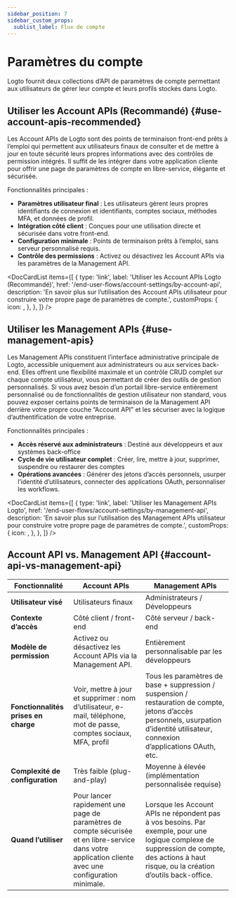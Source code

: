 ```yaml
---
sidebar_position: 7
sidebar_custom_props:
  sublist_label: Flux de compte
---
```



# Paramètres du compte

Logto fournit deux collections d’API de paramètres de compte permettant aux utilisateurs de gérer leur compte et leurs profils stockés dans Logto.

## Utiliser les Account APIs (Recommandé) \{#use-account-apis-recommended}

Les Account APIs de Logto sont des points de terminaison front-end prêts à l’emploi qui permettent aux utilisateurs finaux de consulter et de mettre à jour en toute sécurité leurs propres informations avec des contrôles de permission intégrés. Il suffit de les intégrer dans votre application cliente pour offrir une page de paramètres de compte en libre-service, élégante et sécurisée.

Fonctionnalités principales :

- **Paramètres utilisateur final** : Les utilisateurs gèrent leurs propres identifiants de connexion et identifiants, comptes sociaux, méthodes MFA, et données de profil.
- **Intégration côté client** : Conçues pour une utilisation directe et sécurisée dans votre front-end.
- **Configuration minimale** : Points de terminaison prêts à l’emploi, sans serveur personnalisé requis.
- **Contrôle des permissions** : Activez ou désactivez les Account APIs via les paramètres de la Management API.

<DocCardList
  items={[
    {
      type: 'link',
      label: 'Utiliser les Account APIs Logto (Recommandé)',
      href: '/end-user-flows/account-settings/by-account-api',
      description:
        'En savoir plus sur l’utilisation des Account APIs utilisateur pour construire votre propre page de paramètres de compte.',
      customProps: {
        icon: <GearIcon />,
      },
    },
  ]}
/>

## Utiliser les Management APIs \{#use-management-apis}

Les Management APIs constituent l’interface administrative principale de Logto, accessible uniquement aux administrateurs ou aux services back-end. Elles offrent une flexibilité maximale et un contrôle CRUD complet sur chaque compte utilisateur, vous permettant de créer des outils de gestion personnalisés. Si vous avez besoin d’un portail libre-service entièrement personnalisé ou de fonctionnalités de gestion utilisateur non standard, vous pouvez exposer certains points de terminaison de la Management API derrière votre propre couche “Account API” et les sécuriser avec la logique d’authentification de votre entreprise.

Fonctionnalités principales :

- **Accès réservé aux administrateurs** : Destiné aux développeurs et aux systèmes back-office
- **Cycle de vie utilisateur complet** : Créer, lire, mettre à jour, supprimer, suspendre ou restaurer des comptes
- **Opérations avancées** : Générer des jetons d’accès personnels, usurper l’identité d’utilisateurs, connecter des applications OAuth, personnaliser les workflows.

<DocCardList
  items={[
    {
      type: 'link',
      label: 'Utiliser les Management APIs Logto',
      href: '/end-user-flows/account-settings/by-management-api',
      description:
        'En savoir plus sur l’utilisation des Management APIs utilisateur pour construire votre propre page de paramètres de compte.',
      customProps: {
        icon: <GearIcon />,
      },
    },
  ]}
/>

## Account API vs. Management API \{#account-api-vs-management-api}

| Fonctionnalité                       | Account APIs                                                                                                                                          | Management APIs                                                                                                                                                                           |
| ------------------------------------ | ----------------------------------------------------------------------------------------------------------------------------------------------------- | ----------------------------------------------------------------------------------------------------------------------------------------------------------------------------------------- |
| **Utilisateur visé**                 | Utilisateurs finaux                                                                                                                                   | Administrateurs / Développeurs                                                                                                                                                            |
| **Contexte d’accès**                 | Côté client / front-end                                                                                                                               | Côté serveur / back-end                                                                                                                                                                   |
| **Modèle de permission**             | Activez ou désactivez les Account APIs via la Management API.                                                                                         | Entièrement personnalisable par les développeurs                                                                                                                                          |
| **Fonctionnalités prises en charge** | Voir, mettre à jour et supprimer : nom d’utilisateur, e-mail, téléphone, mot de passe, comptes sociaux, MFA, profil                                   | Tous les paramètres de base + suppression / suspension / restauration de compte, jetons d’accès personnels, usurpation d’identité utilisateur, connexion d’applications OAuth, etc.       |
| **Complexité de configuration**      | Très faible (plug-and-play)                                                                                                                           | Moyenne à élevée (implémentation personnalisée requise)                                                                                                                                   |
| **Quand l’utiliser**                 | Pour lancer rapidement une page de paramètres de compte sécurisée et en libre-service dans votre application cliente avec une configuration minimale. | Lorsque les Account APIs ne répondent pas à vos besoins. Par exemple, pour une logique complexe de suppression de compte, des actions à haut risque, ou la création d’outils back-office. |
